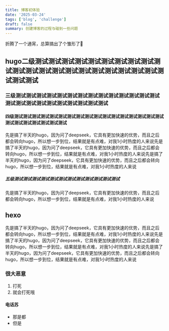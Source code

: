 ```yaml
---
title: 博客初体验
date: '2025-03-24'
tags: ['blog', 'challenge']
draft: false
summary: 创建博客的过程与碰到一些问题
---
```


折腾了一个通宵，总算搞出了个雏形了🤣

## hugo二级测试测试测试测试测试测试测试测试测试测试测试测试测试测试测试测试测试测试测试测试测试测试测试测试
### 三级测试测试测试测试测试测试测试测试测试测试测试测试测试测试测试测试测试测试测试测试测试测试测试测试
#### 四级测试测试测试测试测试测试测试测试测试测试测试测试测试测试测试测试测试测试测试测试测试测试测试测试
先是搞了半天的hugo，因为问了deepseek，它具有更加快速的优势，而且之后都会转向hugo，所以想一步到位，结果就是有点难，对我1小时热度的人来说先是搞了半天的hugo，因为问了deepseek，它具有更加快速的优势，而且之后都会转向hugo，所以想一步到位，结果就是有点难，对我1小时热度的人来说先是搞了半天的hugo，因为问了deepseek，它具有更加快速的优势，而且之后都会转向hugo，所以想一步到位，结果就是有点难，对我1小时热度的人来说
##### 五级测试测试测试测试测试测试测试测试测试测试测试测试
先是搞了半天的hugo，因为问了deepseek，它具有更加快速的优势，而且之后都会转向hugo，所以想一步到位，结果就是有点难，对我1小时热度的人来说

## hexo
先是搞了半天的hugo，因为问了deepseek，它具有更加快速的优势，而且之后都会转向hugo，所以想一步到位，结果就是有点难，对我1小时热度的人来说先是搞了半天的hugo，因为问了deepseek，它具有更加快速的优势，而且之后都会转向hugo，所以想一步到位，结果就是有点难，对我1小时热度的人来说先是搞了半天的hugo，因为问了deepseek，它具有更加快速的优势，而且之后都会转向hugo，所以想一步到位，结果就是有点难，对我1小时热度的人来说
### 很大恶意
1. 打死
2. 就会打死哦

#### 电话苏
- 那是都
- 但是
